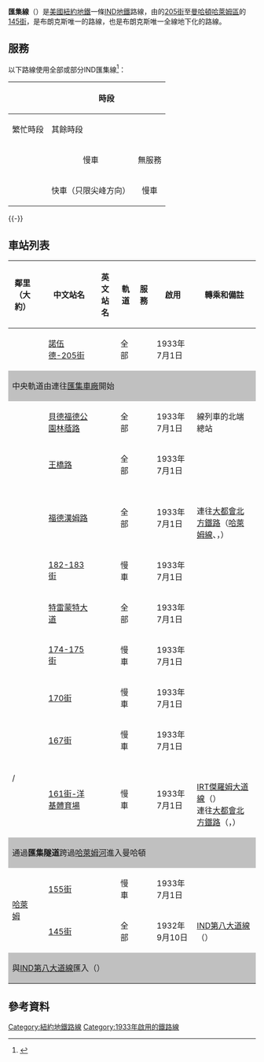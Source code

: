 {{Infobox rail line
| name = IND匯集線<br />{{lang|en|IND Concourse Line}}
| image = NYCS-line-black-Concourse.svg
| image_width = 150px
| caption = [[紐約地鐵B線|B線]]列車只在平日繁忙時段服務[[貝德福德公園林蔭路車站_(IND匯集線)|貝德福德公園林蔭路]]以南的IND匯集線，[[紐約地鐵D線|D線]]列車任何時候都服務全線
| type = [[地鐵|地鐵]]
| system = [[紐約地鐵|紐約地鐵]]
| locale = {{USA}}<br>[[紐約市|紐約市]][[曼哈頓|曼哈頓]]及[[布朗克斯|布朗克斯]]
| start = [[諾伍德-205街車站_(IND匯集線)|諾伍德-205街]]
| end = [[145街車站_(IND匯集線)|145街]]
| stations = 12個
| daily_ridership = 223,492<ref name="ridership">{{cite web |url=http://mta.info/nyct/facts/ridership/ridership_sub.htm |title=Average weekday subway ridership |author=MTA |date= |work= |publisher= |accessdate=August 21, 2012 |deadurl=yes |archiveurl=https://web.archive.org/web/20140328023018/http://www.mta.info/nyct/facts/ridership/ridership_sub.htm |archivedate=2014-03-28 |df=mdy-all }}</ref>
| open = 1933年<ref>nycsubway.org—[http://www.nycsubway.org/wiki/History_of_the_Independent_Subway#The_Independent.27s_Expansion_in_the_1930s The Independent's Expansion in the 1930s] {{Wayback|url=http://www.nycsubway.org/wiki/History_of_the_Independent_Subway#The_Independent.27s_Expansion_in_the_1930s |date=20171225092101 }}</ref>
| owner = [[紐約市|紐約市]]
| operator = [[紐約市公共運輸局|紐約市公共運輸局]]
| character = 地下
| linelength = {{convert|6.5|mi|km}}<ref name=BklynEagle-INDCncrseOpen-1933 />
| tracks = 2-3
| gauge = {{RailGauge|ussg}}
| electrification = [[直流電|600V DC 第三軌供電]]
| map =
}}
{{IND匯集線RDT}}
'''匯集線'''（{{lang-en|Concourse Line}}）是[[美國|美國]][[紐約地鐵|紐約地鐵]]一條[[獨立地鐵系統|IND]][[地鐵|地鐵]]路線，由{{link-en|諾伍德 (布朗克斯)|Norwood, Bronx|諾伍德}}的[[諾伍德-205街車站_(IND匯集線)|205街]]至[[曼哈頓|曼哈頓]][[哈萊姆區|哈萊姆區]]的[[145街車站_(IND匯集線)|145街]]，是布朗克斯唯一的{{link-en|紐約地鐵B分部|B Division (New York City Subway)|B分部}}路線，也是布朗克斯唯一全線地下化的路線。

== 服務 ==
以下路線使用全部或部分IND匯集線<ref>{{NYCS const|serviceguide}}</ref>：
{|class="wikitable"
!rowspan=2| 
!colspan=2|時段
!rowspan=2|路段
|-
!繁忙時段
!其餘時段
|-
|{{Rint|newyork|B}}
|align=center|慢車
|align=center|無服務
|[[貝德福德公園林蔭路車站_(IND匯集線)|貝德福德公園林蔭路]]以南
|-
|{{Rint|newyork|D}}
|align=center|快車（只限尖峰方向）
|align=center|慢車
|全線
|}
{{-}}
== 車站列表 ==
{{NYCS service legend
| alltimes        = show
| allexceptrush   = show
| allexceptnights = show
| weekdaysonly    = show
| rushonly        = show
}}
{| class="wikitable"
|-
!鄰里<br />（大約）
!{{Access icon}}
!中文站名
!英文站名
!軌道
!服務
!啟用
!轉乘和備註
|-
|{{link-en|諾伍德 (布朗克斯)|Norwood, Bronx|諾伍德}}
|
|[[諾伍德-205街車站_(IND匯集線)|諾伍德-205街]]
|{{lang|en|Norwood–205th Street}}
|全部
|{{NYCS Concourse 205th|time=show}}
|1933年7月1日
|
|-
!colspan=8 style="background-color: silver;"|中央軌道由連往[[紐約地鐵車廠#匯集車廠|匯集車廠]]開始
|-
|rowspan=2|{{link-en|貝德福德公園 (布朗克斯)|Bedford Park, Bronx|貝德福德公園}}
|
|[[貝德福德公園林蔭路車站_(IND匯集線)|貝德福德公園林蔭路]]
|{{lang|en|Bedford Park Boulevard}}
|全部
|{{NYCS Concourse|time=show}}
|1933年7月1日
|{{NYCS Bedford Park}}線列車的北端總站
|-
|{{Access icon}}
|[[王橋路車站_(IND匯集線)|王橋路]]
|{{lang|en|Kingsbridge Road}}
|全部
|{{NYCS Concourse|time=show}}
|1933年7月1日
|
|-
|rowspan=2|{{link-en|福德漢姆 (布朗克斯)|Fordham, Bronx|福德漢姆高地}}
|
|[[福德漢姆路車站_(IND匯集線)|福德漢姆路]]
|{{lang|en|Fordham Road}}
|全部
|{{NYCS Concourse|time=show}}
|1933年7月1日
|{{link-en|選擇巴士服務|Select Bus Service|Bx12選擇巴士服務}}<br>連往[[大都會北方鐵路|大都會北方鐵路]]（[[哈萊姆線|哈萊姆線]]、{{link-en|新哈文線|New Haven Line}}，{{link-en|福德漢姆車站 (大都會北方鐵路)|Fordham (Metro-North station)|福德漢姆}}）
|-
|
|[[182-183街車站_(IND匯集線)|182-183街]]
|{{lang|en|182nd–183rd Streets}}
|慢車
|{{NYCS Concourse local|time=show}}
|1933年7月1日
|
|-
|rowspan=2|{{link-en|特雷蒙特 (布朗克斯)|Tremont, Bronx|特雷蒙特}}
|
|[[特雷蒙特大道車站_(IND匯集線)|特雷蒙特大道]]
|{{lang|en|Tremont Avenue}}
|全部
|{{NYCS Concourse|time=show}}
|1933年7月1日
|
|-
|
|[[174-175街車站_(IND匯集線)|174-175街]]
|{{lang|en|174th–175th Streets}}
|慢車
|{{NYCS Concourse local|time=show}}
|1933年7月1日
|
|-
|{{link-en|高橋 (布朗克斯)|Highbridge, Bronx|高橋}}
|
|[[170街車站_(IND匯集線)|170街]]
|{{lang|en|170th Street}}
|慢車
|{{NYCS Concourse local|time=show}}
|1933年7月1日
|
|-
|rowspan=2|{{link-en|高橋 (布朗克斯)|Highbridge, Bronx|高橋}} / {{link-en|匯集 (布朗克斯)|Concourse, Bronx|匯集}}
|
|[[167街車站_(IND匯集線)|167街]]
|{{lang|en|167th Street}}
|慢車
|{{NYCS Concourse local|time=show}}
|1933年7月1日
|
|-
|{{Access icon}}
|[[161街-洋基體育場車站_(IND匯集線)|161街-洋基體育場]]
|{{lang|en|161st Street–Yankee Stadium}}
|慢車
|{{NYCS Concourse local|time=show}}
|1933年7月1日
|{{link-en|選擇巴士服務|Select Bus Service|Bx6選擇巴士服務}}<br>[[IRT傑羅姆大道線|IRT傑羅姆大道線]]（{{NYCS Jerome|time=show}}）<br>連往[[大都會北方鐵路|大都會北方鐵路]]（{{link-en|哈德遜線 (大都會北方鐵路)|Hudson Line (Metro-North)|哈德遜線}}，{{link-en|洋基-東153街車站 (大都會北方鐵路)|Yankees–East 153rd Street (Metro-North station)|洋基-東153街}}）
|-
!colspan=8 style="background-color: silver;"|通過'''匯集隧道'''跨過[[哈萊姆河|哈萊姆河]]進入曼哈頓
|-
|rowspan=2|[[哈萊姆|哈萊姆]]
|
|[[155街車站_(IND匯集線)|155街]]
|{{lang|en|155th Street}}
|慢車
|{{NYCS Concourse local|time=show}}
|1933年7月1日
|
|-
|
|[[145街車站_(IND匯集線)|145街]]
|{{lang|en|145th Street}}
|全部
|{{NYCS Concourse south|time=show}}
|1932年9月10日
|[[IND第八大道線|IND第八大道線]]（{{NYCS Eighth north|time=show}}）
|-
!colspan=8 style="background-color: silver;"|與[[IND第八大道線|IND第八大道線]]匯入（{{NYCS Concourse south|time=show}}）
|}

== 參考資料 ==
{{reflist}}

{{纽约地铁线路}}
{{DEFAULTSORT:Concourse Line}}
[[Category:紐約地鐵路線|Category:紐約地鐵路線]]
[[Category:1933年啟用的鐵路線|Category:1933年啟用的鐵路線]]